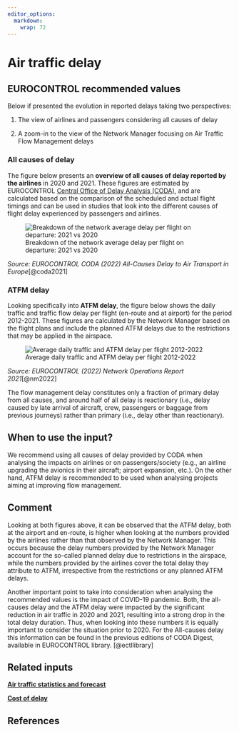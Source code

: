 ```yaml
---
editor_options: 
  markdown: 
    wrap: 72
---
```


# Air traffic delay

## EUROCONTROL recommended values

Below if presented the evolution in reported delays taking two perspectives:

1.  The view of airlines and passengers considering all causes of delay

2.  A zoom-in to the view of the Network Manager focusing on Air Traffic Flow Management delays

### All causes of delay

The figure below presents an **overview of all causes of delay reported by the airlines** in 2020 and 2021. These figures are estimated
by EUROCONTROL [Central Office of Delay Analysis (CODA)](https://www.eurocontrol.int/network-performance), and are calculated based on the comparison of the scheduled and actual flight timings and can be used in studies that look into the different causes of flight delay experienced by passengers and airlines.

![Breakdown of the network average delay per flight on departure: 2021 vs 2020](figures/delay_causes.png){#fig-all-causes-delay}

*Source: EUROCONTROL CODA (2022) All-Causes Delay to Air Transport in
Europe*[@coda2021]

### ATFM delay

Looking specifically into **ATFM delay**, the figure below shows the
daily traffic and traffic flow delay per flight (en-route and at
airport) for the period 2012-2021. These figures are calculated by the
Network Manager based on the flight plans and include the planned ATFM
delays due to the restrictions that may be applied in the airspace.

![Average daily traffic and ATFM delay per flight 2012-2022](figures/atfm_delay.png){#fig-atfm-delay}

*Source: EUROCONTROL (2022) Network Operations Report 2021*[@nm2022]

The flow management delay constitutes only a fraction of primary delay
from all causes, and around half of all delay is reactionary (i.e.,
delay caused by late arrival of aircraft, crew, passengers or baggage
from previous journeys) rather than primary (i.e., delay other than
reactionary).

## When to use the input?

We recommend using all causes of delay provided by CODA when analysing
the impacts on airlines or on passengers/society (e.g., an airline
upgrading the avionics in their aircraft; airport expansion, etc.). On
the other hand, ATFM delay is recommended to be used when analysing
projects aiming at improving flow management.

## Comment

Looking at both figures above, it can be observed that the ATFM delay,
both at the airport and en-route, is higher when looking at the numbers
provided by the airlines rather than that observed by the Network
Manager. This occurs because the delay numbers provided by the Network
Manager account for the so-called planned delay due to restrictions in
the airspace, while the numbers provided by the airlines cover the total
delay they attribute to ATFM, irrespective from the restrictions or any
planned ATFM delays.

Another important point to take into consideration
when analysing the recommended values is the impact of COVID-19
pandemic. Both, the all-causes delay and the ATFM delay were impacted by
the significant reduction in air traffic in 2020 and 2021, resulting
into a strong drop in the total delay duration. Thus, when looking into
these numbers it is equally important to consider the situation prior to
2020. For the All-causes delay this information can be found in the
previous editions of CODA Digest, available in EUROCONTROL library. [@ectllibrary]

## Related inputs

[**Air traffic statistics and forecast**](#air_traffic_statistics_and_forecasts)

[**Cost of delay**](#cost_of_delay)

## References
